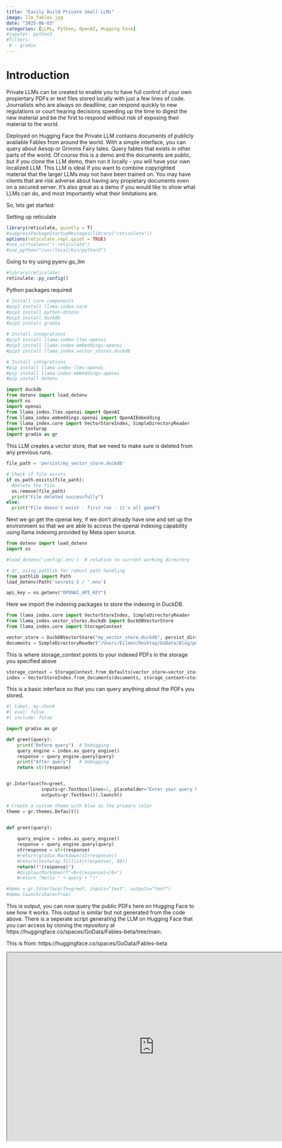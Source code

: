 ```yaml
---
title: "Easily Build Private Small LLMs"
image: llm_fables.jpg
date: "2025-06-03"
categories: [LLMs, Python, OpenAI, Hugging Face]
#jupyter: python3
#filters:
 # - gradio
---
```


# Introduction

Private LLMs can be created to enable you to have full control of your own propiertary PDFs or text files stored locally with just a few lines of code. Journalists who are always on deadliine, can respond quickly to new regulations or court hearing decisions speeding up the time to digest the new material and be the first to respond without risk of exposing their material to the world.

Deployed on Hugging Face the Private LLM contains documents of publicly available Fables from around the world. With a simple interface, you can query about Aesop or Grimms Fairy tales. Query fables that exists in other parts of the world. Of course this is a demo and the documents are public, but if you clone the LLM demo, then run it locally - you will have your own localized LLM. This LLM is ideal if you want to combine copyrighted material that the larger LLMs may not have been trained on. You may have clients that are risk adverse about having any propietary documents even on a secured server. It's also great as a demo if you would like to show what LLMs can do, and most importantly what their limitations are.

So, lets get started:

Setting up reticulate

```r
library(reticulate, quietly = T)
#suppressPackageStartupMessages(library("reticulate"))
options(reticulate.repl.quiet = TRUE)
#use_virtualenv("r-reticulate")
#use_python("/usr/local/bin/python3")
```

Going to try using pyenv go_llm

```r
#library(reticulate)
reticulate::py_config()
```

Python packages required

```bash

# Install core components
#pip3 install llama-index-core 
#pip3 install python-dotenv 
#pip3 install duckdb 
#pip3 install gradio

# Install integrations
#pip3 install llama-index-llms-openai
#pip3 install llama-index-embeddings-openai
#pip3 install llama_index.vector_stores.duckdb
```

```python

# Install integrations
#pip install llama-index-llms-openai
#pip install llama-index-embeddings-openai
#pip install dotenv

import duckdb
from dotenv import load_dotenv
import os
import openai
from llama_index.llms.openai import OpenAI
from llama_index.embeddings.openai import OpenAIEmbedding
from llama_index.core import VectorStoreIndex, SimpleDirectoryReader
import textwrap
import gradio as gr

```

This LLM creates a vector store, that we need to make sure is deleted from any previous runs.

```python

file_path = 'persist/my_vector_store.duckdb'

# Check if file exists
if os.path.exists(file_path):
  #Delete the file
  os.remove(file_path)
  print("File deleted successfully")
else:
  print("File doesn't exist - first run - it's all good")

```

Next we go get the openai key, if we don't already have one and set up the environment so that we are able to access the openai indexing capability using llama indexing provided by Meta open source.

```python

from dotenv import load_dotenv
import os

#load_dotenv('config/.env')  # relative to current working directory

# Or, using pathlib for robust path handling
from pathlib import Path
load_dotenv(Path('secrets') / '.env')

api_key = os.getenv("OPENAI_API_KEY")


```

Here we import the indexing packages to store the indexing in DuckDB.

```python

from llama_index.core import VectorStoreIndex, SimpleDirectoryReader
from llama_index.vector_stores.duckdb import DuckDBVectorStore
from llama_index.core import StorageContext

vector_store = DuckDBVectorStore("my_vector_store.duckdb", persist_dir="./persist/")
documents = SimpleDirectoryReader("/Users/Eileen/Desktop/GoData/Blog/posts/LLM_Demo/PDFs/").load_data()

```

This is where storage_context points to your indexed PDFs in the storage you specified above

```python
storage_context = StorageContext.from_defaults(vector_store=vector_store)
index = VectorStoreIndex.from_documents(documents, storage_context=storage_context)
```

This is a basic interface so that you can query anything about the PDFs you stored.

```python
#| label: my-chunk
#| eval: false
#| include: false

import gradio as gr

def greet(query):
    print("Before query")  # Debugging
    query_engine = index.as_query_engine()
    response = query_engine.query(query)
    print("After query")   # Debugging
    return str(response)


gr.Interface(fn=greet, 
             inputs=gr.Textbox(lines=1, placeholder="Enter your query here..."), 
             outputs=gr.Textbox()).launch()

```

```python
# Create a custom theme with blue as the primary color
theme = gr.themes.Default()  


def greet(query):
    
    query_engine = index.as_query_engine()
    response = query_engine.query(query)
    strresponse = str(response)
    #return(gradio.Markdown(strresponse))
    #return(textwrap.fill(str(response), 80))
    return(f"{response}")
    #display(Markdown(f"<b>{response}</b>")
    #return "Hello " + query + "!"

#demo = gr.Interface(fn=greet, inputs="text", outputs="text")
#demo.launch(share=True)   
```

This is output, you can now query the public PDFs here on Hugging Face to see how it works. This output is similar but not generated from the code above. There is a seperate script generating the LLM on Hugging Face that you can access by cloning the repository at https://huggingface.co/spaces/GoData/Fables-beta/tree/main.

This is from: https://huggingface.co/spaces/GoData/Fables-beta

```{=html}
<iframe width="780" height="500" src="https://godata-fables-beta.hf.space/" title="Quarto Documentation"></iframe>
```
